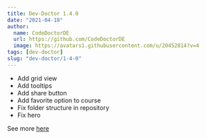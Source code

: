```yaml
---
title: Dev-Doctor 1.4.0
date: "2021-04-18"
author:
  name: CodeDoctorDE
  url: https://github.com/CodeDoctorDE
  image: https://avatars1.githubusercontent.com/u/20452814?v=4
tags: [dev-doctor]
slug: "dev-doctor/1-4-0"
---
```


- Add grid view
- Add tooltips
- Add share button
- Add favorite option to course
- Fix folder structure in repository
- Fix hero

See more [here](https://github.com/LinwoodDev/dev_doctor/releases/tag/v1.4.0)
